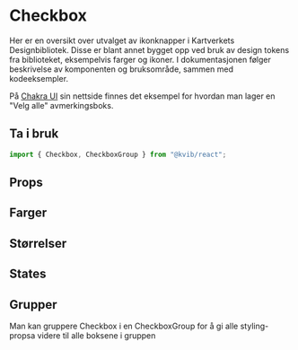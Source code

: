 
<Meta of={CheckboxStories} />

# Checkbox

Her er en oversikt over utvalget av ikonknapper i Kartverkets Designbibliotek. Disse er blant annet bygget opp ved bruk av design tokens fra biblioteket, eksempelvis farger og ikoner. I dokumentasjonen følger beskrivelse av komponenten og bruksområde, sammen med kodeeksempler.

På [Chakra UI](https://chakra-ui.com/docs/components/checkbox/usage) sin nettside finnes det eksempel for hvordan man lager en "Velg alle" avmerkingsboks.

## Ta i bruk

```jsx
import { Checkbox, CheckboxGroup } from "@kvib/react";
```

## Props

<Canvas of={CheckboxStories.Checkbox} />
<Controls of={CheckboxStories.Checkbox} />

## Farger

<Canvas of={CheckboxStories.CheckboxColors} />

## Størrelser

<Canvas of={CheckboxStories.CheckboxSizes} />

## States

<Canvas of={CheckboxStories.CheckboxStates} />

## Grupper

Man kan gruppere Checkbox i en CheckboxGroup for å gi alle styling-propsa videre til alle boksene i gruppen

<Canvas of={CheckboxStories.CheckboxGroup} />
